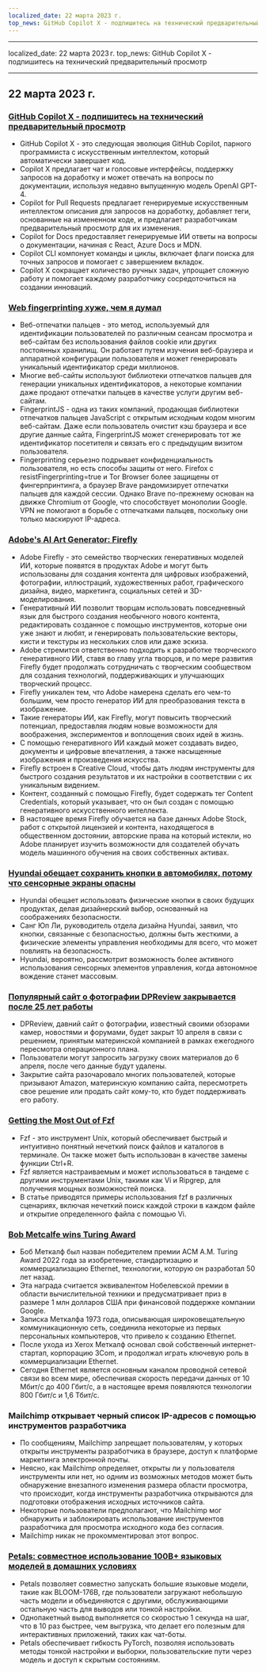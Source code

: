 ```yaml
---
localized_date: 22 марта 2023 г.
top_news: GitHub Copilot X - подпишитесь на технический предварительный просмотр
---
```


---

localized_date: 22 марта 2023 г.
top_news: GitHub Copilot X - подпишитесь на технический предварительный просмотр

---



<CallToAction />

<Steps>

## 22 марта 2023 г.

### [GitHub Copilot X - подпишитесь на технический предварительный просмотр](https://github.blog/2023-03-22-github-copilot-x-the-ai-powered-developer-experience/?ref=hackernewsgpt.com)

- GitHub Copilot X - это следующая эволюция GitHub Copilot, парного программиста с искусственным интеллектом, который автоматически завершает код.
- Copilot X предлагает чат и голосовые интерфейсы, поддержку запросов на доработку и может отвечать на вопросы по документации, используя недавно выпущенную модель OpenAI GPT-4.
- Copilot for Pull Requests предлагает генерируемые искусственным интеллектом описания для запросов на доработку, добавляет теги, основанные на измененном коде, и предлагает разработчикам предварительный просмотр для их изменения.
- Copilot for Docs предоставляет генерируемые ИИ ответы на вопросы о документации, начиная с React, Azure Docs и MDN.
- Copilot CLI компонует команды и циклы, включает флаги поиска для точных запросов и помогает с завершением вкладок.
- Copilot X сокращает количество ручных задач, упрощает сложную работу и помогает каждому разработчику сосредоточиться на создании инноваций.

### [Web fingerprinting хуже, чем я думал](https://www.bitestring.com/posts/2023-03-19-web-fingerprinting-is-worse-than-I-thought.html?ref=hackernewsgpt.com)

- Веб-отпечатки пальцев - это метод, используемый для идентификации пользователей по различным сеансам просмотра и веб-сайтам без использования файлов cookie или других постоянных хранилищ. Он работает путем изучения веб-браузера и аппаратной конфигурации пользователя и может генерировать уникальный идентификатор среди миллионов.
- Многие веб-сайты используют библиотеки отпечатков пальцев для генерации уникальных идентификаторов, а некоторые компании даже продают отпечатки пальцев в качестве услуги другим веб-сайтам.
- FingerprintJS - одна из таких компаний, продающая библиотеки отпечатков пальцев JavaScript с открытым исходным кодом многим веб-сайтам. Даже если пользователь очистит кэш браузера и все другие данные сайта, FingerprintJS может сгенерировать тот же идентификатор посетителя и связать его с предыдущим визитом пользователя.
- Fingerprinting серьезно подрывает конфиденциальность пользователя, но есть способы защиты от него. Firefox с resistFingerprinting=true и Tor Browser более защищены от фингерпринтинга, а браузер Brave рандомизирует отпечатки пальцев для каждой сессии. Однако Brave по-прежнему основан на движке Chromium от Google, что способствует монополии Google. VPN не помогают в борьбе с отпечатками пальцев, поскольку они только маскируют IP-адреса.

### [Adobe's AI Art Generator: Firefly](https://www.adobe.com/sensei/generative-ai/firefly.html?ref=hackernewsgpt.com)

- Adobe Firefly - это семейство творческих генеративных моделей ИИ, которые появятся в продуктах Adobe и могут быть использованы для создания контента для цифровых изображений, фотографии, иллюстраций, художественных работ, графического дизайна, видео, маркетинга, социальных сетей и 3D-моделирования.
- Генеративный ИИ позволит творцам использовать повседневный язык для быстрого создания необычного нового контента, редактировать созданное с помощью инструментов, которые они уже знают и любят, и генерировать пользовательские векторы, кисти и текстуры из нескольких слов или даже эскиза.
- Adobe стремится ответственно подходить к разработке творческого генеративного ИИ, ставя во главу угла творцов, и по мере развития Firefly будет продолжать сотрудничать с творческим сообществом для создания технологий, поддерживающих и улучшающих творческий процесс.
- Firefly уникален тем, что Adobe намерена сделать его чем-то большим, чем просто генератор ИИ для преобразования текста в изображение.
- Такие генераторы ИИ, как Firefly, могут повысить творческий потенциал, предоставляя людям новые возможности для воображения, экспериментов и воплощения своих идей в жизнь.
- С помощью генеративного ИИ каждый может создавать видео, документы и цифровые впечатления, а также насыщенные изображения и произведения искусства.
- Firefly встроен в Creative Cloud, чтобы дать людям инструменты для быстрого создания результатов и их настройки в соответствии с их уникальным видением.
- Контент, созданный с помощью Firefly, будет содержать тег Content Credentials, который указывает, что он был создан с помощью генеративного искусственного интеллекта.
- В настоящее время Firefly обучается на базе данных Adobe Stock, работ с открытой лицензией и контента, находящегося в общественном достоянии, авторские права на который истекли, но Adobe планирует изучить возможности для создателей обучать модель машинного обучения на своих собственных активах.

### [Hyundai обещает сохранить кнопки в автомобилях, потому что сенсорные экраны опасны](https://www.thedrive.com/news/hyundai-promises-to-keep-buttons-in-cars-because-touchscreen-controls-are-dangerous?ref=hackernewsgpt.com)

- Hyundai обещает использовать физические кнопки в своих будущих продуктах, делая дизайнерский выбор, основанный на соображениях безопасности.
- Санг Юп Ли, руководитель отдела дизайна Hyundai, заявил, что кнопки, связанные с безопасностью, должны быть жесткими, а физические элементы управления необходимы для всего, что может повлиять на безопасность.
- Hyundai, вероятно, рассмотрит возможность более активного использования сенсорных элементов управления, когда автономное вождение станет массовым.

### [Популярный сайт о фотографии DPReview закрывается после 25 лет работы](https://www.dpreview.com/news/5901145460/dpreview-com-to-close?ref=hackernewsgpt.com)

- DPReview, давний сайт о фотографии, известный своими обзорами камер, новостями и форумами, будет закрыт 10 апреля в связи с решением, принятым материнской компанией в рамках ежегодного пересмотра операционного плана.
- Пользователи могут запросить загрузку своих материалов до 6 апреля, после чего данные будут удалены.
- Закрытие сайта разочаровало многих пользователей, которые призывают Amazon, материнскую компанию сайта, пересмотреть свое решение или продать сайт кому-то, кто будет поддерживать его работу.

### [Getting the Most Out of Fzf](https://andrew-quinn.me/fzf/?ref=hackernewsgpt.com)

- Fzf - это инструмент Unix, который обеспечивает быстрый и интуитивно понятный нечеткий поиск файлов и каталогов в терминале. Он также может быть использован в качестве замены функции Ctrl+R.
- Fzf является настраиваемым и может использоваться в тандеме с другими инструментами Unix, такими как Vi и Ripgrep, для получения мощных возможностей поиска.
- В статье приводятся примеры использования fzf в различных сценариях, включая нечеткий поиск каждой строки в каждом файле и открытие определенного файла с помощью Vi.

### [Bob Metcalfe wins Turing Award](https://amturing.acm.org/?2023=&ref=hackernewsgpt.com)

- Боб Меткалф был назван победителем премии ACM A.M. Turing Award 2022 года за изобретение, стандартизацию и коммерциализацию Ethernet, технологии, которую он разработал 50 лет назад.
- Эта награда считается эквивалентом Нобелевской премии в области вычислительной техники и предусматривает приз в размере 1 млн долларов США при финансовой поддержке компании Google.
- Записка Меткалфа 1973 года, описывающая широковещательную коммуникационную сеть, соединила некоторые из первых персональных компьютеров, что привело к созданию Ethernet.
- После ухода из Xerox Меткалф основал свой собственный интернет-стартап, корпорацию 3Com, и продолжал играть ключевую роль в коммерциализации Ethernet.
- Сегодня Ethernet является основным каналом проводной сетевой связи во всем мире, обеспечивая скорость передачи данных от 10 Мбит/с до 400 Гбит/с, а в настоящее время появляются технологии 800 Гбит/с и 1,6 Тбит/с.

### Mailchimp открывает черный список IP-адресов с помощью инструментов разработчика

- По сообщениям, Mailchimp запрещает пользователям, у которых открыты инструменты разработчика в браузере, доступ к платформе маркетинга электронной почты.
- Неясно, как Mailchimp определяет, открыты ли у пользователя инструменты или нет, но одним из возможных методов может быть обнаружение внезапного изменения размера области просмотра, что происходит, когда инструменты разработчика открываются для подготовки отображения исходных источников сайта.
- Некоторые пользователи предполагают, что Mailchimp мог обнаружить и заблокировать использование инструментов разработчика для просмотра исходного кода без согласия.
- Mailchimp никак не прокомментировал этот вопрос.

### [Petals: совместное использование 100B+ языковых моделей в домашних условиях](https://petals.ml/?ref=hackernewsgpt.com)

- Petals позволяет совместно запускать большие языковые модели, такие как BLOOM-176B, где пользователи загружают небольшую часть модели и объединяются с другими, обслуживающими остальную часть для выводов или тонкой настройки.
- Однопакетный вывод выполняется со скоростью 1 секунда на шаг, что в 10 раз быстрее, чем выгрузка, что делает его полезным для интерактивных приложений, таких как чат-боты.
- Petals обеспечивает гибкость PyTorch, позволяя использовать методы тонкой настройки и выборки, пользовательские пути через модель и доступ к скрытым состояниям.

</Steps>
